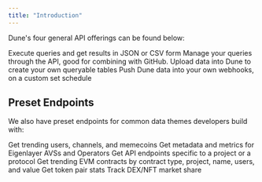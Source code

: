 ```yaml
---
title: "Introduction"
---
```


Dune's four general API offerings can be found below:

<CardGroup cols={2}>
  <Card
    title="SQL Endpoints"
    icon="cloud-arrow-down"
    href="/api-reference/executions/execution-object"
  >
    Execute queries and get results in JSON or CSV form
  </Card>
  <Card
    title="Query Management"
    icon="floppy-disk"
    href="/api-reference/queries/endpoint/query-object"
  >
    Manage your queries through the API, good for combining with GitHub.
  </Card>
  <Card
    title="Data Upload and Table Management"
    icon="upload"
    href="/api-reference/tables/endpoint/create"
  >
    Upload data into Dune to create your own queryable tables
  </Card>
  <Card title="Webhooks" icon="webhook" href="/api-reference/webhooks/webhook">
    Push Dune data into your own webhooks, on a custom set schedule
  </Card>
</CardGroup>

## Preset Endpoints
We also have preset endpoints for common data themes developers build with:

<CardGroup cols={2}>
  <Card
    title="Farcaster"
    icon="thumbs-up"
    href="/api-reference/farcaster/introduction"
  >
    Get trending users, channels, and memecoins
  </Card>
  <Card
    title="EigenLayer"
    icon="layer-group"
    href="/api-reference/eigenlayer/introduction"
  >
    Get metadata and metrics for Eigenlayer AVSs and Operators
  </Card>
  <Card
    title="Projects"
    icon="diagram-project"
    href="/api-reference/projects/introduction"
  >
    Get API endpoints specific to a project or a protocol
  </Card>
  <Card
    title="Contracts"
    icon="file-contract"
    href="/api-reference/evm/endpoint/contracts"
  >
    Get trending EVM contracts by contract type, project, name, users, and value
  </Card>
  <Card
    title="DEX"
    icon="money-bill-trend-up"
    href="/api-reference/dex/endpoint/dex_pair"
  >
    Get token pair stats
  </Card>
  <Card
    title="Markets"
    icon="shop"
    href="/api-reference/markets/endpoint/marketplace_marketshare"
  >
    Track DEX/NFT market share
  </Card>
</CardGroup>
